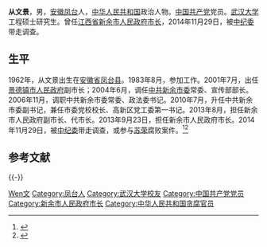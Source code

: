 '''从文景'''{{BD|1962年|12月|||catIdx= C}}，男，[[安徽省|安徽]][[凤台县|凤台]]人，[[中华人民共和国|中华人民共和国]]政治人物。[[中国共产党|中国共产党]]党员。[[武汉大学|武汉大学]]工程硕士研究生。曾任[[江西省|江西省]][[新余市|新余市人民政府市长]]，2014年11月29日，被[[中纪委|中纪委]]带走调查。

== 生平 ==
1962年，从文景出生在[[安徽省|安徽省]][[凤台县|凤台县]]。1983年8月，参加工作。2001年7月，出任[[景德镇市人民政府|景德镇市人民政府]]副市长；2004年6月，调任[[中共新余市委|中共新余市委]]常委、宣传部部长。2006年11月，调职中共新余市委常委、政法委书记。2010年7月，升任中共新余市委副书记，兼任市委党校校长、高新区党工委第一书记。2013年8月，担任新余市人民政府副市长、代市长。2013年9月23日，担任新余市人民政府市长。2014年11月29日，被[[中纪委|中纪委]]带走调查，或参与[[苏荣|苏荣]]腐败案件。<ref>{{cite web |url=http://news.sohu.com/20141129/n406504989.shtml |title=江西新余市长丛文景被“带走” 涉苏荣案 |accessdate=2014 |publisher=搜狐网 |work= |language=zh-hans |archive-date=2014-12-03 |archive-url=https://web.archive.org/web/20141203085933/http://news.sohu.com/20141129/n406504989.shtml |dead-url=no }}</ref><ref>{{cite web |url=http://news.sina.com.cn/o/2014-11-30/053031223416.shtml |title=江西新余市长丛文景被带走 |accessdate=2014 |publisher=新浪网 |work= |language=zh-hans |archive-date=2015-02-11 |archive-url=https://web.archive.org/web/20150211142722/http://news.sina.com.cn/o/2014-11-30/053031223416.shtml |dead-url=no }}</ref>

==参考文献==
{{reflist}}
{{-}}
{{start box}}
{{s-gov|prc}}
{{s-before|[[刘捷_(1970年)|刘 捷]]}}
{{s-title|[[新余市人民政府|新余市人民政府]]市长|2013年8月－2014年11月}} 
{{s-after|[[董晓健|董晓健]]}}
{{end box}}

{{中共十八大以来的反腐败工作}}

{{Authority control}}
{{DEFAULTSORT:Cong从文景}}
[[Category:丛姓|Wen文]]
[[Category:凤台人|Category:凤台人]]
[[Category:武汉大学校友|Category:武汉大学校友]]
[[Category:中国共产党党员|Category:中国共产党党员]]
[[Category:新余市人民政府市长|Category:新余市人民政府市长]]
[[Category:中华人民共和国贪腐官员|Category:中华人民共和国贪腐官员]]